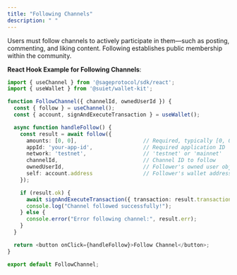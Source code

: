 ```yaml
---
title: "Following Channels"
description: " "
---
```


Users must follow channels to actively participate in them—such as posting, commenting, and liking content. Following establishes public membership within the community.

**React Hook Example for Following Channels**:

```typescript
import { useChannel } from '@sageprotocol/sdk/react';
import { useWallet } from '@suiet/wallet-kit';

function FollowChannel({ channelId, ownedUserId }) {
  const { follow } = useChannel();
  const { account, signAndExecuteTransaction } = useWallet();

  async function handleFollow() {
    const result = await follow({
      amounts: [0, 0],                     // Required, typically [0, 0]
      appId: 'your-app-id',                // Required application ID
      network: 'testnet',                  // 'testnet' or 'mainnet'
      channelId,                           // Channel ID to follow
      ownedUserId,                         // Follower's owned user object ID
      self: account.address                // Follower's wallet address
    });

    if (result.ok) {
      await signAndExecuteTransaction({ transaction: result.transaction });
      console.log("Channel followed successfully!");
    } else {
      console.error("Error following channel:", result.err);
    }
  }

  return <button onClick={handleFollow}>Follow Channel</button>;
}

export default FollowChannel;
```